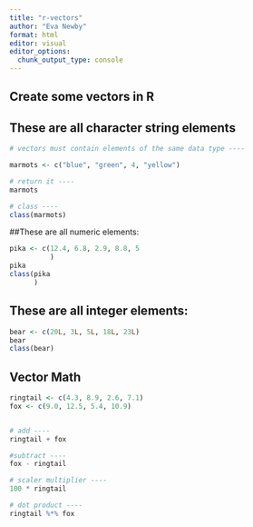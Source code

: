 ```yaml
---
title: "r-vectors"
author: "Eva Newby"
format: html
editor: visual
editor_options: 
  chunk_output_type: console
---
```


## Create some vectors in R
## These are all character string elements
```r
# vectors must contain elements of the same data type ----

marmots <- c("blue", "green", 4, "yellow")

# return it ----
marmots

# class ----
class(marmots)
```

##These are all numeric elements:
```r
pika <- c(12.4, 6.8, 2.9, 8.8, 5
          )
pika
class(pika
      )

```

## These are all integer elements:
```r
bear <- c(20L, 3L, 5L, 18L, 23L)
bear
class(bear)
```

## Vector Math

```r
ringtail <- c(4.3, 8.9, 2.6, 7.1)
fox <- c(9.0, 12.5, 5.4, 10.9)


# add ----
ringtail + fox

#subtract ----
fox - ringtail

# scaler multiplier ----
100 * ringtail

# dot product ----
ringtail %*% fox
```

